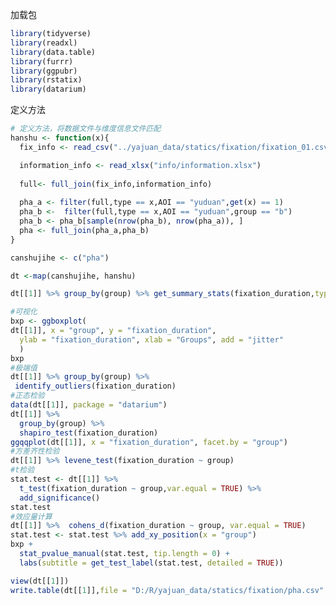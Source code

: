 加载包
```r
library(tidyverse)
library(readxl)
library(data.table)
library(furrr)
library(ggpubr)
library(rstatix)
library(datarium)
```

定义方法
```r
# 定义方法，将数据文件与维度信息文件匹配
hanshu <- function(x){
  fix_info <- read_csv("../yajuan_data/statics/fixation/fixation_01.csv")

  information_info <- read_xlsx("info/information.xlsx")
  
  full<- full_join(fix_info,information_info)
  
  pha_a <- filter(full,type == x,AOI == "yuduan",get(x) == 1)
  pha_b <-  filter(full,type == x,AOI == "yuduan",group == "b")
  pha_b <- pha_b[sample(nrow(pha_b), nrow(pha_a)), ]
  pha <- full_join(pha_a,pha_b)
}

canshujihe <- c("pha")

dt <-map(canshujihe, hanshu)
```


```r

dt[[1]] %>% group_by(group) %>% get_summary_stats(fixation_duration,type = "mean_sd")

#可视化
bxp <- ggboxplot(
dt[[1]], x = "group", y = "fixation_duration", 
  ylab = "fixation_duration", xlab = "Groups", add = "jitter"
  )
bxp
#极端值
dt[[1]] %>% group_by(group) %>%
 identify_outliers(fixation_duration)
#正态检验
data(dt[[1]], package = "datarium")
dt[[1]] %>%
  group_by(group) %>%
  shapiro_test(fixation_duration)
ggqqplot(dt[[1]], x = "fixation_duration", facet.by = "group")
#方差齐性检验
dt[[1]] %>% levene_test(fixation_duration ~ group)
#t检验
stat.test <- dt[[1]] %>% 
  t_test(fixation_duration ~ group,var.equal = TRUE) %>%
  add_significance()
stat.test
#效应量计算
dt[[1]] %>%  cohens_d(fixation_duration ~ group, var.equal = TRUE)
stat.test <- stat.test %>% add_xy_position(x = "group")
bxp + 
  stat_pvalue_manual(stat.test, tip.length = 0) +
  labs(subtitle = get_test_label(stat.test, detailed = TRUE))

```

```r
view(dt[[1]])
write.table(dt[[1]],file = "D:/R/yajuan_data/statics/fixation/pha.csv" ,sep = ",",quote = F,row.names = F,col.names = T )
```





